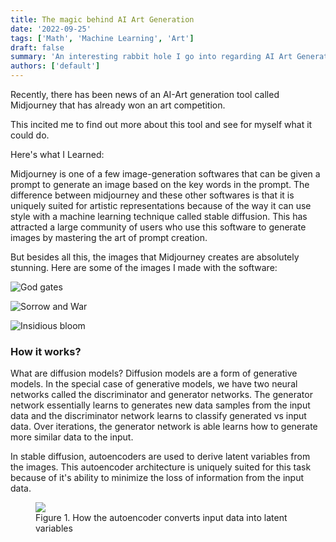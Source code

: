 ```yaml
---
title: The magic behind AI Art Generation
date: '2022-09-25'
tags: ['Math', 'Machine Learning', 'Art']
draft: false
summary: 'An interesting rabbit hole I go into regarding AI Art Generation'
authors: ['default']
---
```


Recently, there has been news of an AI-Art generation tool called Midjourney that has already won an art competition. 

This incited me to find out more about this tool and see for myself what it could do. 

Here's what I Learned:

Midjourney is one of a few image-generation softwares that can be given a prompt to generate an image based on the key words in
the prompt. The difference between midjourney and these other softwares is that it is uniquely suited for artistic representations because of the
way it can use style with a machine learning technique called stable diffusion. This has attracted a large community of users who use this software to generate images by mastering the art of prompt creation.

But besides all this, the images that Midjourney creates are absolutely stunning. Here are some of the images I made with the software:

![God gates](/static/images/godgate.png)

![Sorrow and War](/static/images/sorrow.png)

![Insidious bloom](/static/images/insflower.png)


### How it works?

What are diffusion models?
	Diffusion models are a form of generative models.  In the special case of generative models, we have two neural networks called the discriminator and generator networks. The generator network essentially learns to generates new data samples from the input data and the discriminator network learns to classify generated vs input data. Over iterations, the generator network is able learns how to generate more similar data to the input.


In stable diffusion, autoencoders are used to derive latent variables from the images. This autoencoder architecture is uniquely suited for this task because of it's ability to minimize the loss of information from the input data. 

<figure>
        <img src="/static/images/autoencoder.png"/>
        <figcaption text-align="center" display="inline-block" margin="1px" width="85%" line-height={1.35} font-style="italic" >Figure 1. How the autoencoder converts input data into latent variables</figcaption>
</figure>